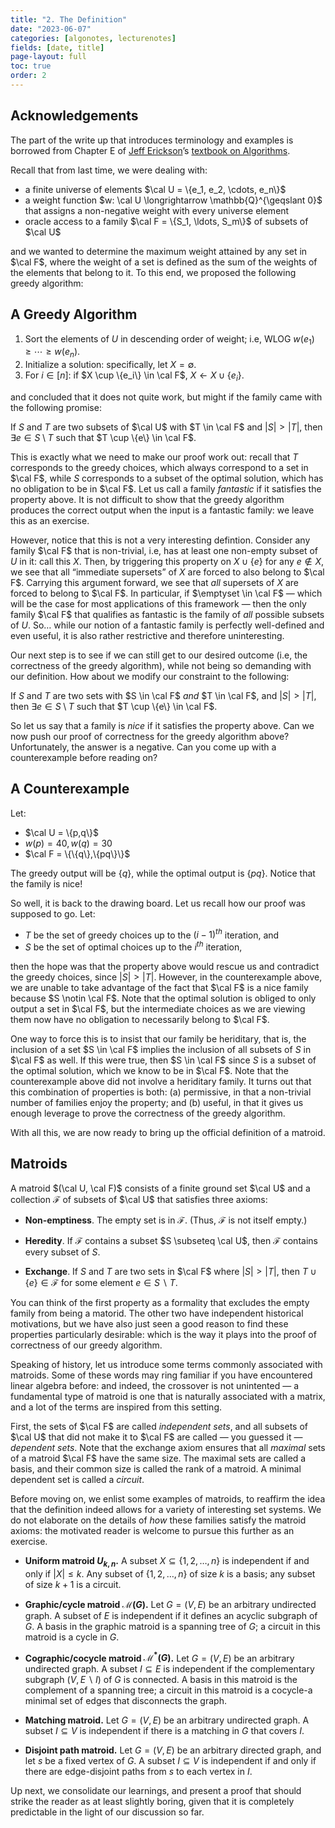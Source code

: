 ```yaml
---
title: "2. The Definition"
date: "2023-06-07"
categories: [algonotes, lecturenotes]
fields: [date, title]
page-layout: full
toc: true
order: 2
---
```


:::{.callout-note}
# Acknowledgements
The part of the write up that introduces terminology and examples is borrowed from Chapter E of [Jeff Erickson](http://jeffe.cs.illinois.edu/)'s [textbook on Algorithms](http://jeffe.cs.illinois.edu/teaching/algorithms/).
:::

Recall that from last time, we were dealing with:

- a finite universe of elements $\cal U = \{e_1, e_2, \cdots, e_n\}$
- a weight function $w: \cal U \longrightarrow \mathbb{Q}^{\geqslant 0}$ that assigns a non-negative weight with every universe element
- oracle access to a family $\cal F = \{S_1, \ldots, S_m\}$ of subsets of $\cal U$

and we wanted to determine the maximum weight attained by any set in $\cal F$, where the weight of a set is defined as the sum of the weights of the elements that belong to it. To this end, we proposed the following greedy algorithm:


:::{.callout-note}
# A Greedy Algorithm

1. Sort the elements of $U$ in descending order of weight; i.e, WLOG $w(e_1) \geqslant \cdots \geqslant w(e_n)$.
2. Initialize a solution: specifically, let $X = \emptyset$.
3. For $i \in [n]$: if $X \cup \{e_i\} \in \cal F$, $X \longleftarrow X \cup \{e_i\}$.
:::

and concluded that it does not quite work, but might if the family came with the following promise:

If $S$ and $T$ are two subsets of $\cal U$ with $T \in \cal F$ and $|S| > |T|$, then $\exists e \in S \setminus T$ such that $T \cup \{e\} \in \cal F$.

This is exactly what we need to make our proof work out: recall that $T$ corresponds to the greedy choices, which always correspond to a set in $\cal F$, while $S$ corresponds to a subset of the optimal solution, which has no obligation to be in $\cal F$. Let us call a family _fantastic_ if it satisfies the property above. It is not difficult to show that the greedy algorithm produces the correct output when the input is a fantastic family: we leave this as an exercise.

However, notice that this is not a very interesting defintion. Consider any family $\cal F$ that is non-trivial, i.e, has at least one non-empty subset of $U$ in it: call this $X$. Then, by triggering this property on $X \cup \{e\}$ for any $e \notin X$, we see that all "immediate supersets" of $X$ are forced to also belong to $\cal F$. Carrying this argument forward, we see that _all_ supersets of $X$ are forced to belong to $\cal F$. In particular, if $\emptyset \in \cal F$ --- which will be the case for most applications of this framework --- then the only family $\cal F$ that qualifies as fantastic is the family of _all_ possible subsets of $U$. So... while our notion of a fantastic family is perfectly well-defined and even useful, it is also rather restrictive and therefore uninteresting.

Our next step is to see if we can still get to our desired outcome (i.e, the correctness of the greedy algorithm), while not being so demanding with our definition. How about we modify our constraint to the following:

If $S$ and $T$ are two sets with $S \in \cal F$ _and_ $T \in \cal F$, and $|S| > |T|$, then $\exists e \in S \setminus T$ such that $T \cup \{e\} \in \cal F$.

So let us say that a family is _nice_ if it satisfies the property above. Can we now push our proof of correctness for the greedy algorithm above? Unfortunately, the answer is a negative. Can you come up with a counterexample before reading on?


:::{.callout-caution collapse="true"}
# A Counterexample

Let:

- $\cal U = \{p,q\}$ 
- $w(p) = 40, w(q) = 30$ 
- $\cal F = \{\{q\},\{pq\}\}$

The greedy output will be $\{q\}$, while the optimal output is $\{pq\}$. Notice that the family is nice!
:::

So well, it is back to the drawing board. Let us recall how our proof was supposed to go. Let:

- $T$ be the set of greedy choices up to the $(i-1)^{th}$ iteration, and
- $S$ be the set of optimal choices up to the $i^{th}$ iteration,

then the hope was that the property above would rescue us and contradict the greedy choices, since $|S| > |T|$. However, in the counterexample above, we are unable to take advantage of the fact that $\cal F$ is a nice family because $S \notin \cal F$. Note that the optimal solution is obliged to only output a set in $\cal F$, but the intermediate choices as we are viewing them now have no obligation to necessarily belong to $\cal F$. 

One way to force this is to insist that our family be heriditary, that is, the inclusion of a set $S \in \cal F$ implies the inclusion of all subsets of $S$ in $\cal F$ as well. If this were true, then $S \in \cal F$ since $S$ is a subset of the optimal solution, which we know to be in $\cal F$. Note that the counterexample above did not involve a heriditary family. It turns out that this combination of properties is both: (a) permissive, in that a non-trivial number of families enjoy the property; and (b) useful, in that it gives us enough leverage to prove the correctness of the greedy algorithm.

With all this, we are now ready to bring up the official definition of a matroid. 

:::{.callout-tip}
# Matroids

A matroid $(\cal U, \cal F)$ consists of a finite ground set $\cal U$ and a collection $\mathcal{F}$ of subsets of $\cal U$ that satisfies three axioms:

- **Non-emptiness**. The empty set is in $\mathcal{F}$. (Thus, $\mathcal{F}$ is not itself empty.)

- **Heredity**. If $\mathcal{F}$ contains a subset $S \subseteq \cal U$, then $\mathcal{F}$ contains every subset of $S$.

- **Exchange**. If $S$ and $T$ are two sets in $\cal F$ where $|S|>|T|$, then $T \cup\{e\} \in \mathcal{F}$ for some element $e \in S \backslash T$.

:::

You can think of the first property as a formality that excludes the empty family from being a matorid. The other two have independent historical motivations, but we have also just seen a good reason to find these properties particularly desirable: which is the way it plays into the proof of correctness of our greedy algorithm.

Speaking of history, let us introduce some terms commonly associated with matroids. Some of these words may ring familiar if you have encountered linear algebra before: and indeed, the crossover is not unintented --- a fundamental type of matroid is one that is naturally associated with a matrix, and a lot of the terms are inspired from this setting.

First, the sets of $\cal F$ are called _independent sets_, and all subsets of $\cal U$ that did not make it to $\cal F$ are called --- you guessed it --- _dependent sets_. Note that the exchange axiom ensures that all _maximal_ sets of a matroid $\cal F$ have the same size. The maximal sets are called a basis, and their common size is called the rank of a matroid.  A minimal dependent set is called a _circuit_.

Before moving on, we enlist some examples of matroids, to reaffirm the idea that the definition indeed allows for a variety of interesting set systems. We do not elaborate on the details of _how_ these families satisfy the matroid axioms: the motivated reader is welcome to pursue this further as an exercise.

- **Uniform matroid $U_{k, n}$.** A subset $X \subseteq\{1,2, \ldots, n\}$ is independent if and only if $|X| \leq k$. Any subset of $\{1,2, \ldots, n\}$ of size $k$ is a basis; any subset of size $k+1$ is a circuit.

- **Graphic/cycle matroid $\mathcal{M}(G)$.** Let $G=(V, E)$ be an arbitrary undirected graph. A subset of $E$ is independent if it defines an acyclic subgraph of $G$. A basis in the graphic matroid is a spanning tree of $G$; a circuit in this matroid is a cycle in $G$.

- **Cographic/cocycle matroid $\mathcal{M}^*(G)$.** Let $G=(V, E)$ be an arbitrary undirected graph. A subset $I \subseteq E$ is independent if the complementary subgraph $(V, E \backslash I)$ of $G$ is connected. A basis in this matroid is the complement of a spanning tree; a circuit in this matroid is a cocycle-a minimal set of edges that disconnects the graph.

- **Matching matroid.** Let $G=(V, E)$ be an arbitrary undirected graph. A subset $I \subseteq V$ is independent if there is a matching in $G$ that covers $I$.

- **Disjoint path matroid.** Let $G=(V, E)$ be an arbitrary directed graph, and let $s$ be a fixed vertex of $G$. A subset $I \subseteq V$ is independent if and only if there are edge-disjoint paths from $s$ to each vertex in $I$.

Up next, we consolidate our learnings, and present a proof that should strike the reader as at least slightly boring, given that it is completely predictable in the light of our discussion so far.